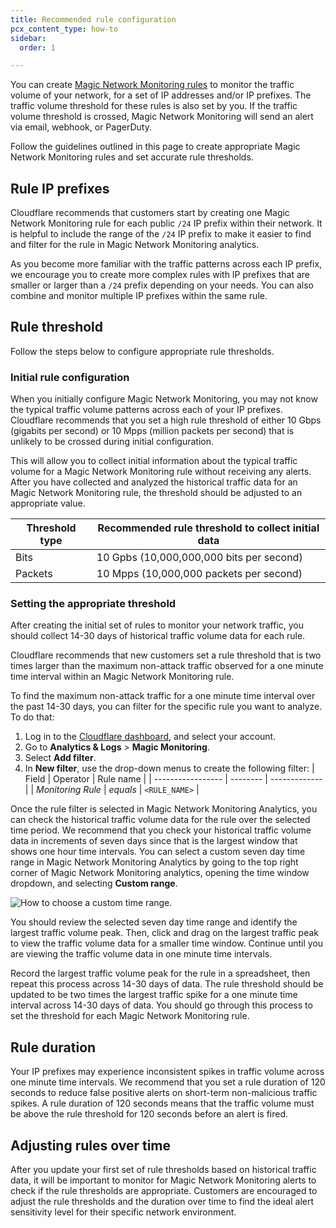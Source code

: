```yaml
---
title: Recommended rule configuration
pcx_content_type: how-to
sidebar:
  order: 1

---
```



You can create [Magic Network Monitoring rules](/magic-network-monitoring/rules/) to monitor the traffic volume of your network, for a set of IP addresses and/or IP <GlossaryTooltip term="prefix">prefixes</GlossaryTooltip>. The traffic volume threshold for these rules is also set by you. If the traffic volume threshold is crossed, Magic Network Monitoring will send an alert via email, webhook, or PagerDuty.

Follow the guidelines outlined in this page to create appropriate Magic Network Monitoring rules and set accurate rule thresholds.

## Rule IP prefixes

Cloudflare recommends that customers start by creating one Magic Network Monitoring rule for each public `/24` IP prefix within their network. It is helpful to include the range of the `/24` IP prefix to make it easier to find and filter for the rule in Magic Network Monitoring analytics.

As you become more familiar with the traffic patterns across each IP prefix, we encourage you to create more complex rules with IP prefixes that are smaller or larger than a `/24` prefix depending on your needs. You can also combine and monitor multiple IP prefixes within the same rule.

## Rule threshold

Follow the steps below to configure appropriate rule thresholds.

### Initial rule configuration

When you initially configure Magic Network Monitoring, you may not know the typical traffic volume patterns across each of your IP prefixes. Cloudflare recommends that you set a high rule threshold of either 10 Gbps (gigabits per second) or 10 Mpps (million packets per second) that is unlikely to be crossed during initial configuration.

This will allow you to collect initial information about the typical traffic volume for a Magic Network Monitoring rule without receiving any alerts. After you have collected and analyzed the historical traffic data for an Magic Network Monitoring rule, the threshold should be adjusted to an appropriate value.

| Threshold type | Recommended rule threshold to collect initial data |
| -------------- | -------------------------------------------------- |
| Bits           | 10 Gpbs (10,000,000,000 bits per second)           |
| Packets        | 10 Mpps (10,000,000 packets per second)            |

### Setting the appropriate threshold

After creating the initial set of rules to monitor your network traffic, you should collect 14-30 days of historical traffic volume data for each rule.

Cloudflare recommends that new customers set a rule threshold that is two times larger than the maximum non-attack traffic observed for a one minute time interval within an Magic Network Monitoring rule.

To find the maximum non-attack traffic for a one minute time interval over the past 14-30 days, you can filter for the specific rule you want to analyze. To do that:

1. Log in to the [Cloudflare dashboard](https://dash.cloudflare.com/login), and select your account.
2. Go to **Analytics & Logs** > **Magic Monitoring**.
3. Select **Add filter**.
4. In **New filter**, use the drop-down menus to create the following filter:
   | Field             | Operator | Rule name     |
   | ----------------- | -------- | ------------- |
   | _Monitoring Rule_ | _equals_ | `<RULE_NAME>` |

Once the rule filter is selected in Magic Network Monitoring Analytics, you can check the historical traffic volume data for the rule over the selected time period. We recommend that you check your historical traffic volume data in increments of seven days since that is the largest window that shows one hour time intervals. You can select a custom seven day time range in Magic Network Monitoring Analytics by going to the top right corner of Magic Network Monitoring analytics, opening the time window dropdown, and selecting **Custom range**.

![How to choose a custom time range.](~/assets/images/magic-network-monitoring/custom-time-range.png)

You should review the selected seven day time range and identify the largest traffic volume peak. Then, click and drag on the largest traffic peak to view the traffic volume data for a smaller time window. Continue until you are viewing the traffic volume data in one minute time intervals.

Record the largest traffic volume peak for the rule in a spreadsheet, then repeat this process across 14-30 days of data. The rule threshold should be updated to be two times the largest traffic spike for a one minute time interval across 14-30 days of data. You should go through this process to set the threshold for each Magic Network Monitoring rule.

## Rule duration

Your IP prefixes may experience inconsistent spikes in traffic volume across one minute time intervals. We recommend that you set a rule duration of 120 seconds to reduce false positive alerts on short-term non-malicious traffic spikes. A rule duration of 120 seconds means that the traffic volume must be above the rule threshold for 120 seconds before an alert is fired.

## Adjusting rules over time

After you update your first set of rule thresholds based on historical traffic data, it will be important to monitor for Magic Network Monitoring alerts to check if the rule thresholds are appropriate. Customers are encouraged to adjust the rule thresholds and the duration over time to find the ideal alert sensitivity level for their specific network environment.
